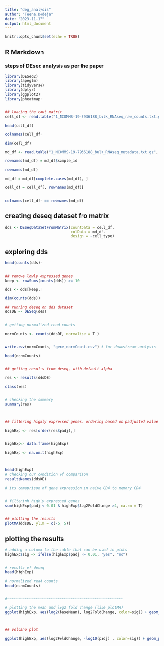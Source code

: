 ```yaml
---
title: "deg_analysis"
author: "Teena.Dodeja"
date: "2023-11-17"
output: html_document
---
```


```r
knitr::opts_chunk$set(echo = TRUE)
```

## R Markdown

### steps of DEseq analysis as per the paper
```r
library(DESeq2)
library(apeglm)
library(tidyverse)
library(dplyr)
library(ggplot2)
library(pheatmap)


## loading the cout matrix
cell_df <- read.table("1_NCOMMS-19-7936188_bulk_RNAseq_raw_counts.txt.gz", header = T, sep = "\t", row.names = 1)

head(cell_df)

colnames(cell_df)

dim(cell_df)

md_df <- read.table("1_NCOMMS-19-7936188_bulk_RNAseq_metadata.txt.gz", header = T, sep="\t", stringsAsFactors = T)

rownames(md_df) = md_df$sample_id

rownames(md_df)

md_df = md_df[complete.cases(md_df), ]

cell_df = cell_df[, rownames(md_df)]


colnames(cell_df) == rownames(md_df)


```
## creating deseq dataset fro matrix

```r
dds <- DESeqDataSetFromMatrix(countData = cell_df,
                              colData = md_df,
                              design = ~cell_type)
```



## exploring dds
```r
head(counts(dds))


## remove lowly expressed genes
keep <- rowSums(counts(dds)) >= 10

dds <- dds[keep,]

dim(counts(dds))

## running deseq on dds dataset
ddsDE <- DESeq(dds)



```
```r

# getting normalized read counts

normCounts <- counts(ddsDE, normalize = T )


write.csv(normCounts, "gene_normCount.csv") # for downstream analysis

head(normCounts)


## getting results from deseq, with default alpha 

res <- results(ddsDE)

class(res)


# checking the summary
summary(res)



## filtering highly expressed genes, ordering based on padjusted value I want low padjusted

highExp <- res[order(res$padj),]


highExp<- data.frame(highExp)

highExp <- na.omit(highExp)



head(highExp)
# checking our condition of comparison
resultsNames(ddsDE)

# its comaprison of gene expression in naive CD4 to memory CD4


# filterinh highly expressed genes
sum(highExp$padj < 0.01 & highExp$log2FoldChange >4, na.rm = T)


## plotting the results
plotMA(ddsDE, ylim = c(-5, 5))
```

## plotting the results 

```r

# adding a column to the table that can be used in plots
highExp$sig <- ifelse(highExp$padj <= 0.01, "yes", "no")


# results of deseq
head(highExp)

# normalized read counts
head(normCounts)


#~~~~~~~~~~~~~~~~~~~~~~~~~~~~~~~~~~~~~~~~~~~~~~~~~~~~~

# plotting the mean and log2 fold change (like plotMA)
ggplot(highExp, aes(log2(baseMean), log2FoldChange, color=sig)) + geom_point() + theme_bw() + ylim(c(-4, 4))



## volcano plot

ggplot(highExp, aes(log2FoldChange, -log10(padj) , color=sig)) + geom_point() + theme_dark() + xlim(c(-4, 4))


```

